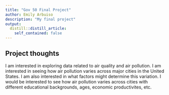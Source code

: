 ```yaml
---
title: "Gov 50 Final Project"
author: Emily Arbuiso
description: "My final project"
output:
  distill::distill_article:
    self_contained: false
---
```




## Project thoughts

I am interested in exploring data related to air quality and air pollution. I am interested in seeing how air pollution varies across major cities in the United States. I am also interested in what factors might determine this variation. I would be interested to see how air pollution varies across cities with different educational backgrounds, ages, economic productivites, etc.

